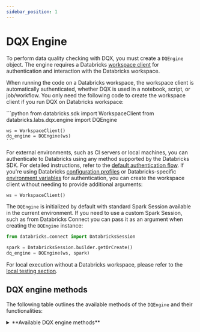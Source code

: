 ```yaml
---
sidebar_position: 1
---
```



# DQX Engine

To perform data quality checking with DQX, you must create a `DQEngine` object.
The engine requires a Databricks [workspace client](https://docs.databricks.com/aws/en/dev-tools/sdk-python) for authentication and interaction with the Databricks workspace.

When running the code on a Databricks workspace, the workspace client is automatically authenticated, whether DQX is used in a notebook, script, or job/workflow.
You only need the following code to create the workspace client if you run DQX on Databricks workspace:

<Tabs>
  <TabItem value="Python" label="Python" default>
    ```python
    from databricks.sdk import WorkspaceClient
    from databricks.labs.dqx.engine import DQEngine

    ws = WorkspaceClient()
    dq_engine = DQEngine(ws)
    ```
  </TabItem>
</Tabs>

For external environments, such as CI servers or local machines, you can authenticate to Databricks using any method supported by the Databricks SDK. For detailed instructions, refer to the [default authentication flow](https://databricks-sdk-py.readthedocs.io/en/latest/authentication.html#default-authentication-flow).
If you're using Databricks [configuration profiles](https://docs.databricks.com/dev-tools/auth.html#configuration-profiles) or Databricks-specific [environment variables](https://docs.databricks.com/dev-tools/auth.html#environment-variables) for authentication, you can create the workspace client without needing to provide additional arguments:
```python
ws = WorkspaceClient()
```

The `DQEngine` is initialized by default with standard Spark Session available in the current environment.
If you need to use a custom Spark Session, such as from Databricks Connect you can pass it as an argument when creating the `DQEngine` instance:
```python
from databricks.connect import DatabricksSession

spark = DatabricksSession.builder.getOrCreate()
dq_engine = DQEngine(ws, spark)
```

For local execution without a Databricks workspace, please refer to the [local testing section](/docs/reference/testing/#local-execution-and-testing-with-dqengine).

## DQX engine methods

The following table outlines the available methods of the `DQEngine` and their functionalities:

<details style={{ backgroundColor: 'transparent', color: 'neutral' }}>
<summary>**Available DQX engine methods**</summary>
| Method                                          | Description                                                                                                                                                                                                                                     | Arguments                                                                                                                                                                                                                                                                                                                                                                                                                                                                                                                                                                                                                                                                                                             | Supports local execution                  |
| ----------------------------------------------- | ----------------------------------------------------------------------------------------------------------------------------------------------------------------------------------------------------------------------------------------------- | --------------------------------------------------------------------------------------------------------------------------------------------------------------------------------------------------------------------------------------------------------------------------------------------------------------------------------------------------------------------------------------------------------------------------------------------------------------------------------------------------------------------------------------------------------------------------------------------------------------------------------------------------------------------------------------------------------------------- | ----------------------------------------- |
| `apply_checks`                                  | Applies quality checks to the DataFrame and returns a DataFrame with result columns.                                                                                                                                                            | `df`: DataFrame to check; `checks`: List of checks defined using DQX classes, each check is an instance of the DQRule class; `ref_dfs`: (optional) Reference dataframes to use in the checks, if applicable.                                                                                                                                                                                                                                                                                                                                                                                                                                                                                                          | Yes                                       |
| `apply_checks_and_split`                        | Applies quality checks to the DataFrame and returns valid and invalid (quarantine) DataFrames with result columns.                                                                                                                              | `df`: DataFrame to check; `checks`: List of checks defined using DQX classes, each check is an instance of the DQRule class; `ref_dfs`: (optional) Reference dataframes to use in the checks, if applicable.                                                                                                                                                                                                                                                                                                                                                                                                                                                                                                          | Yes                                       |
| `apply_checks_and_save_in_table`                | Applies quality checks using DQRule objects and writes results to valid and invalid Delta table(s) with result columns.                                                                                                                         | `input_config`: `InputConfig` object with the table name and options for reading the input data; `checks`: List of checks defined using DQX classes, each check is an instance of the DQRule class; `output_config`: `OutputConfig` object with the table name, output mode, and options for the output data; `quarantine_config`: `OutputConfig` object with the table name, output mode, and options for the quarantine data - if provided, data will be split; `ref_dfs`: (optional) Reference dataframes to use in the checks, if applicable.                                                                                                                                                                     | No                                        |
| `apply_checks_by_metadata`                      | Applies quality checks defined as a dictionary to the DataFrame and returns a DataFrame with result columns.                                                                                                                                    | `df`: DataFrame to check; `checks`: List of checks defined as dictionary; `custom_check_functions`: (optional) Dictionary with custom check functions (e.g., globals() of the calling module); `ref_dfs`: (optional) Reference dataframes to use in the checks, if applicable.                                                                                                                                                                                                                                                                                                                                                                                                                                        | Yes                                       |
| `apply_checks_by_metadata_and_split`            | Applies quality checks defined as a dictionary and returns valid and invalid (quarantine) DataFrames.                                                                                                                                           | `df`: DataFrame to check; `checks`: List of checks defined as dictionary; `custom_check_functions`: (optional) Dictionary with custom check functions (e.g., globals() of the calling module); `ref_dfs`: (optional) Reference dataframes to use in the checks, if applicable.                                                                                                                                                                                                                                                                                                                                                                                                                                        | Yes                                       |
| `apply_checks_by_metadata_and_save_in_table`    | Applies quality checks defined as a dictionary and writes results to valid and invalid Delta table(s) with result columns.                                                                                                                      | `input_config`: `InputConfig` object with the table name and options for reading the input data; `checks`: List of checks defined as dictionary; `output_config`: `OutputConfig` object with the table name, output mode, and options for the output data; `quarantine_config`: `OutputConfig` object with the table name, output mode, and options for the quarantine data - if provided, data will be split; `custom_check_functions`: (optional) Dictionary with custom check functions; `ref_dfs`: (optional) Reference dataframes to use in the checks, if applicable.                                                                                                                                           | No                                        |
| `apply_checks_and_save_in_tables`               | Applies quality checks persisted in a storage to multiple tables and writes results to valid and invalid Delta table(s) with result columns.                                                                                                    | `run_configs`: list of run config objects (`RunConfig`) containing input config (`InputConfig`), output config (`OutputConfig`), quarantine config (`OutputConfig`, if provided data will be split), 'checks_location', and if provided 'reference_tables' and 'custom_check_functions'; `max_parallelism`: (optional) Maximum number of tables to check in parallel (defaults to the number of CPU cores).                                                                                                                                                                                                                                                                                                           | No                                        |
| `apply_checks_and_save_in_tables_for_patterns`  | Applies quality checks persisted in a storage to multiple tables matching provided wildcard patterns and writes results to valid and invalid Delta table(s) with result columns. Skip output and quarantine tables based on specified suffixes. | `patterns`: List of table names or filesystem-style wildcards (e.g. 'schema.*') to include (if None, all tables are included); ; `exclude_patterns`: (optional) List of table names or filesystem-style wildcards (e.g. '*_dq_output') to exclude, useful if wanting to exclude existing output or quarantine tables; `checks_location`: Location of the checks files (e.g. absolute workspace or volume directory or delta table), for file based locations, checks are expected to be found under 'checks_location/&lt;input_table&gt;.yml'; `exclude_matched`:(optional)  Whether to exclude matched tables (default False); `run_config_template`: (optional) Run configuration template to use for all tables (skip location in the 'input_config', 'output_config', and 'quarantine_config' fields as it is derived from patterns, skip 'checks_location' of the run config as it is derived separately, autogenerate 'input_config' and 'output_config' if not provided, use 'reference_tables' and 'custom_check_functions' if provided; `max_parallelism`: (optional) Maximum number of tables to check in parallel (defaults to the number of CPU cores); `output_table_suffix`: (optional) Suffix to append to the output table name (default "_dq_output"); `quarantine_table_suffix`: (optional) Suffix to append to the quarantine table name (default "_dq_quarantine"). | No                                        |
| `validate_checks`                               | Validates the provided quality checks to ensure they conform to the expected structure and types.                                                                                                                                               | `checks`: List of checks to validate; `custom_check_functions`: (optional) Dictionary of custom check functions that can be used; `validate_custom_check_functions`: (optional) If set to True, validates custom check functions (defaults to True).                                                                                                                                                                                                                                                                                                                                                                                                                                                                  | Yes                                       |
| `get_invalid`                                   | Retrieves records from the DataFrame that violate data quality checks (records with warnings and errors).                                                                                                                                       | `df`: Input DataFrame.                                                                                                                                                                                                                                                                                                                                                                                                                                                                                                                                                                                                                                                                                                | Yes                                       |
| `get_valid`                                     | Retrieves records from the DataFrame that pass all data quality checks.                                                                                                                                                                         | `df`: Input DataFrame.                                                                                                                                                                                                                                                                                                                                                                                                                                                                                                                                                                                                                                                                                                | Yes                                       |
| `load_checks`                                   | Loads quality rules (checks) from storage backend. Multiple storage backends are supported including tables, files or workspace files, installation-managed sources where the location is inferred automatically from run config.               | `config`: Configuration for loading checks from a storage backend, i.e. `FileChecksStorageConfig`: file in a local filesystem (YAML or JSON), or workspace files if invoked from Databricks notebook or job; `WorkspaceFileChecksStorageConfig`: file in a workspace (YAML or JSON) using absolute paths; `VolumeFileChecksStorageConfig`: file in a Unity Catalog Volume (YAML or JSON); `TableChecksStorageConfig`: a table; `InstallationChecksStorageConfig`: installation-managed storage backend, using the `checks_location` field from the run configuration. See more details below.                                                                                                                         | Yes (only with `FileChecksStorageConfig`) |
| `save_checks`                                   | Saves quality rules (checks) to storage backend. Multiple storage backends are supported including tables, files or workspace files, installation-managed targets where the location is inferred automatically from run config.                 | `checks`: List of checks defined as dictionary; `config`: Configuration for saving checks in a storage backend, i.e. `FileChecksStorageConfig`: file in a local filesystem (YAML or JSON), or workspace files if invoked from Databricks notebook or job; `WorkspaceFileChecksStorageConfig`: file in a workspace (YAML or JSON); `VolumeFileChecksStorageConfig`: file in a Unity Catalog Volume (YAML or JSON); `TableChecksStorageConfig`: a table; `InstallationChecksStorageConfig`: storage defined in the installation context, using the `checks_location` field from the run configuration. See more details below.                                                                                          | Yes (only with `FileChecksStorageConfig`) |
| `save_results_in_table`                         | Save quality checking results in delta table(s).                                                                                                                                                                                                | `output_df`: (optional) Dataframe containing the output data; `quarantine_df`: (optional) Dataframe containing the output data; `output_config`: `OutputConfig` object with the table name, output mode, and options for the output data; `quarantine_config`: `OutputConfig` object with the table name, output mode, and options for the quarantine data - if provided, data will be split; `run_config_name`: Name of the run config to use; `install_folder`: (optional) installation folder where DQX is installed, only required when custom installation folder is used; `assume_user`: (optional) If True, assume user installation, otherwise global installation (skipped if `install_folder` is provided). | No                                        |

The 'Supports local execution' in the above table indicates which methods can be used for local testing without a Databricks workspace (see the usage in [local testing section](/docs/reference/testing/#local-execution-and-testing-with-dqengine)).

`RunConfig` support the following parameters:
* `name`: The name of the run config.
* `input_config` (`InputConfig`): Configuration of the input data.
* `output_config` (`OutputConfig`): Configuration of the output data.
* `quarantine_config` (`OutputConfig`): Configuration of the quarantine data (if provided, data will be split).
* `checks_location`: Location of the checks.
* `reference_tables` (`dict[str, InputConfig]`): Dictionary of reference DataFrames stored in tables/views to use in the checks.
* `custom_check_functions` (`dict[str, str]`): Mapping of fully qualified custom check function name to the module location, such as:
    * absolute workspace path: \{"my_func", e.g. "/Workspace/my_repo/my_module.py"\}
    * relative workspace path (installation folder prefix applied), e.g. \{"my_func": "my_module.py"\}
    * UC volume path, e.g. \{"my_func": "/Volumes/main/default/my_repo/my_module.py"\}

`InputConfig` support the following parameters:
* `location`: The location of the input data source (e.g. table name or file path).
* `format`: The format of the input data (default is `delta`).
* `is_streaming`: Whether the input data is a streaming source (default is `False`).
* `schema`: Optional schema for the input data.
* `options`: Additional options for reading the input data, such as partitioning or merge settings.

`OutputConfig` support the following parameters:
* `location`: The location of the output data (e.g. table name).
* `format`: The format of the output data (default is `delta`).
* `mode`: The write mode for the output data (`overwrite` or `append`, default is `append`).
* `options`: Additional options for writing the output data, such as schema merge settings.
* `trigger`: Optional trigger settings for streaming output, such as `trigger={"processingTime": "10 seconds"}`.

Supported storage backend configurations (implementations of `BaseChecksStorageConfig`) for `load_checks` and `save_checks` methods:
* `FileChecksStorageConfig` can be used to save or load checks from a local filesystem, or workspace file if invoked from Databricks notebook or job, with fields:
    * `location`: absolute or relative file path in the local filesystem (JSON or YAML); also works with absolute or relative workspace file paths if invoked from Databricks notebook or job.
* `WorkspaceFileChecksStorageConfig` can be used to save or load checks from a workspace file, with fields:
    * `location`: absolute workspace file path (JSON or YAML).
* `TableChecksStorageConfig` can be used to save or load checks from a table, with fields:
    * `location`: table fully qualified name.
    * `run_config_name`: (optional) run configuration name to load (use "default" if not provided).
    * `mode`: (optional) write mode for saving checks (`overwrite` or `append`, default is `overwrite`). The `overwrite` mode will only replace checks for the specific run config and not all checks in the table.
* `VolumeFileChecksStorageConfig` can be used to save or load checks from a Unity Catalog Volume file, with fields:
    * `location`: Unity Catalog Volume file path (JSON or YAML).
* `InstallationChecksStorageConfig` can be used to save or load checks from workspace installation, with fields:
    * `location` (optional): automatically set based on the `checks_location` field from the run configuration.
    * `install_folder`: (optional) installation folder where DQX is installed, only required when custom installation folder is used.
    * `run_config_name` (optional) - run configuration name to load (use "default" if not provided).
    * `product_name`: (optional) name of the product (use "dqx" if not provided).
    * `assume_user`: (optional) if True, assume user installation, otherwise global installation (skipped if `install_folder` is provided).

For details on how to prepare reference DataFrames (`ref_dfs`) and custom check function mapping (`custom_check_functions`) refer to [Quality Checks Reference](/docs/reference/quality_checks).
</details>

